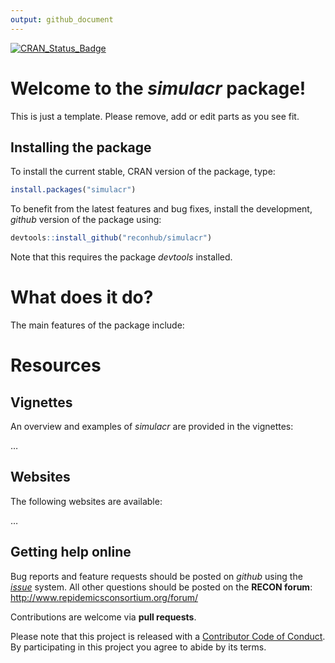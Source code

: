 ```yaml
---
output: github_document
---
```


[![CRAN_Status_Badge](http://www.r-pkg.org/badges/version/simulacr)](https://cran.r-project.org/package=simulacr)

# Welcome to the *simulacr* package!

This is just a template. Please remove, add or edit parts as you see fit.

## Installing the package

To install the current stable, CRAN version of the package, type:
```r
install.packages("simulacr")
```

To benefit from the latest features and bug fixes, install the development, *github* version of the package using:
```r
devtools::install_github("reconhub/simulacr")
```

Note that this requires the package *devtools* installed.


# What does it do?

The main features of the package include:



# Resources

## Vignettes

An overview and examples of *simulacr* are provided in the vignettes:

...

## Websites

The following websites are available:

...

## Getting help online

Bug reports and feature requests should be posted on *github* using the [*issue*](http://github.com/reconhub/simulacr/issues) system. All other questions should be posted on the **RECON forum**: <br>
[http://www.repidemicsconsortium.org/forum/](http://www.repidemicsconsortium.org/forum/)

Contributions are welcome via **pull requests**.

Please note that this project is released with a [Contributor Code of Conduct](CONDUCT.md). By participating in this project you agree to abide by its terms.

